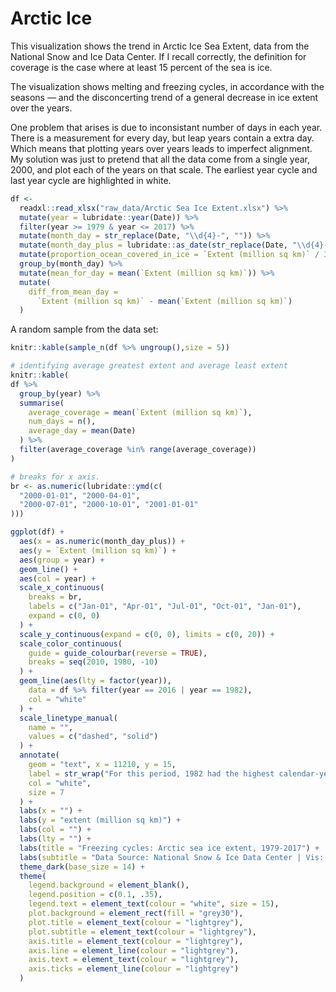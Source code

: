 # Arctic Ice

This visualization shows the trend in Arctic Ice Sea Extent, data from the National Snow and Ice Data Center.  If I recall correctly, the definition for coverage is the case where at least 15 percent of the sea is ice.  

The visualization shows melting and freezing cycles, in accordance with the seasons --- and the disconcerting trend of a general decrease in ice extent over the years.  

One problem that arises is due to inconsistant number of days in each year.  There is a measurement for every day, but leap years contain a extra day.  Which means that plotting years over years leads to imperfect alignment.  My solution was just to pretend that all the data come from a single year, 2000, and plot each of the years on that scale.  The earliest year cycle and last year cycle are highlighted in white.  


```r
df <-
  readxl::read_xlsx("raw_data/Arctic Sea Ice Extent.xlsx") %>%
  mutate(year = lubridate::year(Date)) %>%
  filter(year >= 1979 & year <= 2017) %>%
  mutate(month_day = str_replace(Date, "\\d{4}-", "")) %>%
  mutate(month_day_plus = lubridate::as_date(str_replace(Date, "\\d{4}-", "2000"))) %>%
  mutate(proportion_ocean_covered_in_ice = `Extent (million sq km)` / 360) %>%
  group_by(month_day) %>%
  mutate(mean_for_day = mean(`Extent (million sq km)`)) %>%
  mutate(
    diff_from_mean_day =
      `Extent (million sq km)` - mean(`Extent (million sq km)`)
  )
```

A random sample from the data set: 
```r
knitr::kable(sample_n(df %>% ungroup(),size = 5))
```

```r
# identifying average greatest extent and average least extent
knitr::kable(
df %>%
  group_by(year) %>%
  summarise(
    average_coverage = mean(`Extent (million sq km)`),
    num_days = n(),
    average_day = mean(Date)
  ) %>%
  filter(average_coverage %in% range(average_coverage))
)
```

```r
# breaks for x axis.
br <- as.numeric(lubridate::ymd(c(
  "2000-01-01", "2000-04-01",
  "2000-07-01", "2000-10-01", "2001-01-01"
)))

ggplot(df) +
  aes(x = as.numeric(month_day_plus)) +
  aes(y = `Extent (million sq km)`) +
  aes(group = year) +
  geom_line() +
  aes(col = year) +
  scale_x_continuous(
    breaks = br,
    labels = c("Jan-01", "Apr-01", "Jul-01", "Oct-01", "Jan-01"), 
    expand = c(0, 0)
  ) +
  scale_y_continuous(expand = c(0, 0), limits = c(0, 20)) +
  scale_color_continuous(
    guide = guide_colourbar(reverse = TRUE),
    breaks = seq(2010, 1980, -10)
  ) +
  geom_line(aes(lty = factor(year)),
    data = df %>% filter(year == 2016 | year == 1982),
    col = "white"
  ) +
  scale_linetype_manual(
    name = "",
    values = c("dashed", "solid")
  ) +
  annotate(
    geom = "text", x = 11210, y = 15,
    label = str_wrap("For this period, 1982 had the highest calendar-year average extent of Arctic sea ice while 2016 had the lowest", 30),
    col = "white",
    size = 7
  ) +
  labs(x = "") +
  labs(y = "extent (million sq km)") +
  labs(col = "") +
  labs(lty = "") +
  labs(title = "Freezing cycles: Arctic sea ice extent, 1979-2017") +
  labs(subtitle = "Data Source: National Snow & Ice Data Center | Vis: Gina Reynolds for #MakeoverMonday") +
  theme_dark(base_size = 14) +
  theme(
    legend.background = element_blank(),
    legend.position = c(0.1, .35),
    legend.text = element_text(colour = "white", size = 15),
    plot.background = element_rect(fill = "grey30"),
    plot.title = element_text(colour = "lightgrey"),
    plot.subtitle = element_text(colour = "lightgrey"),
    axis.title = element_text(colour = "lightgrey"),
    axis.line = element_line(colour = "lightgrey"),
    axis.text = element_text(colour = "lightgrey"),
    axis.ticks = element_line(colour = "lightgrey")
  )
```




